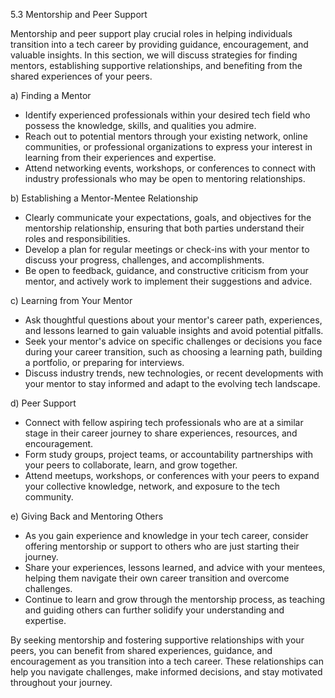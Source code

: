 5.3 Mentorship and Peer Support

Mentorship and peer support play crucial roles in helping individuals transition into a tech career by providing guidance, encouragement, and valuable insights. In this section, we will discuss strategies for finding mentors, establishing supportive relationships, and benefiting from the shared experiences of your peers.

a) Finding a Mentor

- Identify experienced professionals within your desired tech field who possess the knowledge, skills, and qualities you admire.
- Reach out to potential mentors through your existing network, online communities, or professional organizations to express your interest in learning from their experiences and expertise.
- Attend networking events, workshops, or conferences to connect with industry professionals who may be open to mentoring relationships.

b) Establishing a Mentor-Mentee Relationship

- Clearly communicate your expectations, goals, and objectives for the mentorship relationship, ensuring that both parties understand their roles and responsibilities.
- Develop a plan for regular meetings or check-ins with your mentor to discuss your progress, challenges, and accomplishments.
- Be open to feedback, guidance, and constructive criticism from your mentor, and actively work to implement their suggestions and advice.

c) Learning from Your Mentor

- Ask thoughtful questions about your mentor's career path, experiences, and lessons learned to gain valuable insights and avoid potential pitfalls.
- Seek your mentor's advice on specific challenges or decisions you face during your career transition, such as choosing a learning path, building a portfolio, or preparing for interviews.
- Discuss industry trends, new technologies, or recent developments with your mentor to stay informed and adapt to the evolving tech landscape.

d) Peer Support

- Connect with fellow aspiring tech professionals who are at a similar stage in their career journey to share experiences, resources, and encouragement.
- Form study groups, project teams, or accountability partnerships with your peers to collaborate, learn, and grow together.
- Attend meetups, workshops, or conferences with your peers to expand your collective knowledge, network, and exposure to the tech community.

e) Giving Back and Mentoring Others

- As you gain experience and knowledge in your tech career, consider offering mentorship or support to others who are just starting their journey.
- Share your experiences, lessons learned, and advice with your mentees, helping them navigate their own career transition and overcome challenges.
- Continue to learn and grow through the mentorship process, as teaching and guiding others can further solidify your understanding and expertise.

By seeking mentorship and fostering supportive relationships with your peers, you can benefit from shared experiences, guidance, and encouragement as you transition into a tech career. These relationships can help you navigate challenges, make informed decisions, and stay motivated throughout your journey.
